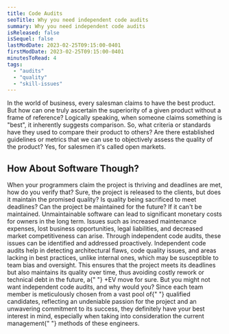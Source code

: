 ```yaml
---
title: Code Audits
seoTitle: Why you need independent code audits
summary: Why you need independent code audits
isReleased: false
isSequel: false
lastModDate: 2023-02-25T09:15:00-0401
firstModDate: 2023-02-25T09:15:00-0401
minutesToRead: 4
tags:
  - "audits"
  - "quality"
  - "skill-issues"
---
```


<C>
  In the world of business, every salesman claims to have the best product. But
  how can one truly ascertain the superiority of a given product without a frame
  of reference? Logically speaking, when someone claims something is "best", it
  inherently suggests comparison. So, what criteria or standards have they used
  to compare their product to others? Are there established guidelines or
  metrics that we can use to objectively assess the quality of the product? Yes,
  for salesmen it's called open markets.
</C>

<H2>How About Software Though?</H2>

<C>
  When your programmers claim the project is thriving and deadlines are met, how
  do you verify that? Sure, the project is released to the clients, but does it
  maintain the promised <L href="/software-quality">quality?</L> Is quality
  being sacrificed to meet deadlines? Can the project be maintained for the
  future? If it can't be maintained. Unmaintainable software can lead to
  significant monetary costs for owners in the long term. Issues such as
  increased maintenance expenses, lost business opportunities, legal
  liabilities, and decreased market competitiveness can arise. Through
  independent code audits, these issues can be identified and addressed
  proactively.
</C>

<C>
  Independent code audits help in detecting architectural flaws, code quality
  issues, and areas lacking in best practices, unlike internal ones, which may
  be susceptible to team bias and oversight. This ensures that the project meets
  its deadlines but also maintains its quality over time, thus avoiding costly
  rework or technical debt in the future, a{" "}
  <L href="https://en.wikibooks.org/wiki/Poker/Expected_value">+EV</L> move for
  sure.
</C>

<C>
  But you might not want independent code audits, and why would you? Since each
  team member is meticulously chosen from a vast pool of{" "}
  <L href="/tag/skill-issues">qualified</L> candidates, reflecting an undeniable
  passion for the project and an unwavering commitment to its success, they
  definitely have your best interest in mind, especially when taking into
  consideration the current <L href="/management-skill-issues">management</L>{" "}
  methods of these engineers.
</C>
